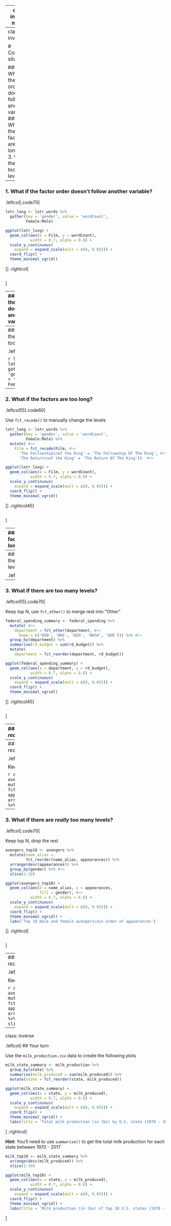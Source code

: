 
---
class: inverse, middle

# Topics

## 1. Making a (good) ggplot
## 2. Using facets
## 3. .orange[Manipulating factors]
## 4. Graphing proportions

---
class: inverse

# Common situations:

### 1. What if the factor order doesn't follow another variable?
### 2. What if the factors are too long?
### 3. What if there are too many levels?

---
### 1. What if the factor order doesn't follow another variable?

.leftcol[.code70[
```r
lotr_long <- lotr_words %>%
  gather(key = 'gender', value = 'wordCount',
         Female:Male)
```
```r
ggplot(lotr_long) +
  geom_col(aes(x = Film, y = wordCount),
           width = 0.7, alpha = 0.8) +
  scale_y_continuous(
    expand = expand_scale(mult = c(0, 0.05))) +
  coord_flip() +
  theme_minimal_vgrid()
```
]]
.rightcol[
```r
```
]

---
### 1. What if the factor order doesn't follow another variable?

.leftcol[.code70[

Use `fct_relevel()` to manually change the order

```r
lotr_long <- lotr_words %>%
  gather(key = 'gender', value = 'wordCount',
         Female:Male) %>%
  mutate( #<<
    Film = fct_relevel(Film, levels = c( #<<
      'The Fellowship Of The Ring', #<<
      'The Two Towers', #<<
      'The Return Of The King'))) #<<
```
```r
ggplot(lotr_long) +
  geom_col(aes(x = Film, y = wordCount),
           width = 0.7, alpha = 0.8) +
  scale_y_continuous(
    expand = expand_scale(mult = c(0, 0.05))) +
  coord_flip() +
  theme_minimal_vgrid()
```
]]
.rightcol[
```r
```
]

---
### 2. What if the factors are too long?

.leftcol[.code70[

```r
lotr_long <- lotr_words %>%
  gather(key = 'gender', value = 'wordCount',
         Female:Male)
```
```r
ggplot(lotr_long) +
  geom_col(aes(x = Film, y = wordCount),
           width = 0.7, alpha = 0.8) +
  scale_y_continuous(
    expand = expand_scale(mult = c(0, 0.05))) +
  coord_flip() +
  theme_minimal_vgrid()
```
]]
.rightcol[
```r
```
]

---
### 2. What if the factors are too long?

.leftcol55[.code60[

Use `fct_recode()` to manually change the levels

```r
lotr_long <- lotr_words %>%
  gather(key = 'gender', value = 'wordCount',
         Female:Male) %>%
  mutate( #<<
    Film = fct_recode(Film, #<<
      'The Fellowship\nof the Ring' = 'The Fellowship Of The Ring', #<<
      'The Return\nof the King' = 'The Return Of The King'))  #<<
```
```r
ggplot(lotr_long) +
  geom_col(aes(x = Film, y = wordCount),
           width = 0.7, alpha = 0.8) +
  scale_y_continuous(
    expand = expand_scale(mult = c(0, 0.05))) +
  coord_flip() +
  theme_minimal_vgrid()
```
]]
.rightcol45[
```r
```
]

---
### 2. What if the factors are too long?

.leftcol55[.code60[

Use `fct_recode()` to manually change the levels

...and don't forget to also update the order

```r
lotr_long <- lotr_words %>%
  gather(key = 'gender', value = 'wordCount',
         Female:Male) %>%
  mutate(
    Film = fct_recode(Film,
      'The Fellowship\nof the Ring' = 'The Fellowship Of The Ring',
      'The Return\nof the King' = 'The Return Of The King'),
    Film = fct_relevel(Film,  c( #<<
      'The Fellowship\nof the Ring', 'The Two Towers', #<<
      'The Return\nof the King')))  #<<
```
```r
ggplot(lotr_long) +
  geom_col(aes(x = Film, y = wordCount),
           width = 0.7, alpha = 0.8) +
  scale_y_continuous(
    expand = expand_scale(mult = c(0, 0.05))) +
  coord_flip() +
  theme_minimal_vgrid()
```
]]
.rightcol45[
```r
```
]

---
### 3. What if there are too many levels?

.leftcol55[.code70[
```r
federal_spending_summary <- federal_spending %>%
  group_by(department) %>%
  summarise(rd_budget = sum(rd_budget)) %>%
  mutate(
    department = fct_reorder(department, rd_budget))
```
```r
ggplot(federal_spending_summary) +
  geom_col(aes(x = department, y = rd_budget),
           width = 0.7, alpha = 0.8) +
  scale_y_continuous(
    expand = expand_scale(mult = c(0, 0.05))) +
  coord_flip() +
  theme_minimal_vgrid()
```
]]
.rightcol45[
```r
```
]

---

### 3. What if there are too many levels?

.leftcol55[.code70[

Keep top N, use `fct_other()` to merge rest into "Other"

```r
federal_spending_summary <- federal_spending %>%
  mutate( #<<
    department = fct_other(department, #<<
      keep = c('DOD', 'HHS', 'NIH', 'NASA', 'DOE'))) %>% #<<
  group_by(department) %>%
  summarise(rd_budget = sum(rd_budget)) %>%
  mutate(
    department = fct_reorder(department, rd_budget))
```
```r
ggplot(federal_spending_summary) +
  geom_col(aes(x = department, y = rd_budget),
           width = 0.7, alpha = 0.8) +
  scale_y_continuous(
    expand = expand_scale(mult = c(0, 0.05))) +
  coord_flip() +
  theme_minimal_vgrid()
```
]]
.rightcol45[
```r
```
]

---
### 3. What if there are _really_ too many levels?

.leftcol[.code70[

```r
avengers <- avengers %>%
  mutate(name_alias =
         fct_reorder(name_alias, appearances))
```
```r
ggplot(avengers) +
  geom_col(aes(x = name_alias, y = appearances),
           width = 0.7, alpha = 0.8) +
  scale_y_continuous(
    expand = expand_scale(mult = c(0, 0.05))) +
  coord_flip() +
  theme_minimal_vgrid()
```
]]
.rightcol[
```r
```
]

---
### 3. What if there are _really_ too many levels?

.leftcol[.code70[

Keep top N, drop the rest

```r
avengers_top10 <- avengers %>%
  mutate(name_alias =
         fct_reorder(name_alias, appearances)) %>%
  arrange(desc(appearances)) %>% #<<
  slice(1:10) #<<
```
```r
ggplot(avengers_top10) +
  geom_col(aes(x = name_alias, y = appearances),
           width = 0.7, alpha = 0.8) +
  scale_y_continuous(
    expand = expand_scale(mult = c(0, 0.05))) +
  coord_flip() +
  theme_minimal_vgrid()
```
]]
.rightcol[
```r
```
]

---
### 3. What if there are _really_ too many levels?

.leftcol[.code70[

Keep top N, drop the rest

```r
avengers_top10 <- avengers %>%
  mutate(name_alias =
         fct_reorder(name_alias, appearances)) %>%
  arrange(desc(appearances)) %>%
  group_by(gender) %>% #<<
  slice(1:10)
```
```r
ggplot(avengers_top10) +
  geom_col(aes(x = name_alias, y = appearances,
               fill = gender), #<<
           width = 0.7, alpha = 0.8) +
  scale_y_continuous(
    expand = expand_scale(mult = c(0, 0.05))) +
  coord_flip() +
  theme_minimal_vgrid() +
  labs('Top 10 male and female avengers\nin order of appearances')
```
]]
.rightcol[
```r
```
]

---
### 3. What if there are _really_ too many levels?

.leftcol[.code70[

Keep top N, drop the rest

```r
avengers_top10 <- avengers %>%
  mutate(name_alias =
         fct_reorder(name_alias, appearances)) %>%
  arrange(desc(appearances)) %>%
  group_by(gender) %>%
  slice(1:10)
```
```r
ggplot(avengers_top10) +
  geom_col(aes(x = name_alias, y = appearances),
           width = 0.7, alpha = 0.8) +
  scale_y_continuous(
    expand = expand_scale(mult = c(0, 0.05))) +
  facet_wrap(~gender, ncol = 1, #<<
             scales = 'free_y', #<<
             strip.position = 'right') + #<<
  coord_flip() +
  theme_minimal_vgrid()
```
]]
.rightcol[
```r
```
]

---
class: inverse

.leftcol[
## Your turn

Use the `milk_production.csv` data to create the following plots

```r
milk_state_summary <- milk_production %>%
  group_by(state) %>%
  summarise(milk_produced = sum(milk_produced)) %>%
  mutate(state = fct_reorder(state, milk_produced))

ggplot(milk_state_summary) +
  geom_col(aes(x = state, y = milk_produced),
           width = 0.7, alpha = 0.8) +
  scale_y_continuous(
    expand = expand_scale(mult = c(0, 0.05))) +
  coord_flip() +
  theme_minimal_vgrid() +
  labs(title = 'Total milk production (in lbs) by U.S. state (1970 - 2017)')
```
]
.rightcol[
<br>

**Hint**: You'll need to use `summarise()` to get the total milk production for each state between 1970 - 2017

```r
milk_top10 <- milk_state_summary %>%
  arrange(desc(milk_produced)) %>%
  slice(1:10)

ggplot(milk_top10) +
  geom_col(aes(x = state, y = milk_produced),
           width = 0.7, alpha = 0.8) +
  scale_y_continuous(
    expand = expand_scale(mult = c(0, 0.05))) +
  coord_flip() +
  theme_minimal_vgrid() +
  labs(title = 'Milk production (in lbs) of top 10 U.S. states (1970 - 2017)')
```
]
